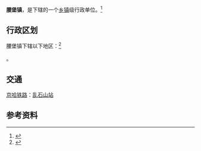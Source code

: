 {{中国乡级行政区|21/12/21/106/000}}

'''腰堡镇'''，是{{PRC admin/fullname|21/12/21/106/000|3}}下辖的一个[[乡镇|乡镇]]级行政单位。<ref>{{PRC admin/ref sgc|{{PRC admin/parent|21/12/21/106/000}}}}</ref>

== 行政区划 ==
腰堡镇下辖以下地区：<ref>{{PRC admin/ref sgc|21/12/21/106/000}}</ref>

{{PRC admin/children|21/12/21/106/000}}。

==交通==
{{rint|cn|rail}}[[京哈铁路|京哈铁路]]：[[乱石山站|乱石山站]]

== 参考资料 ==
{{reflist}}

{{PRC admin/navcat|21/12/21/106/000}}